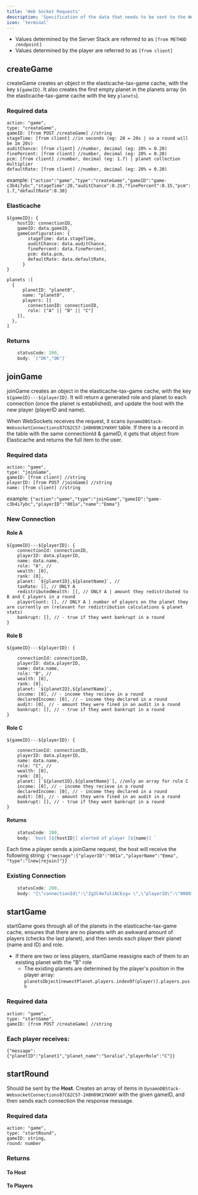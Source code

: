 ```yaml
---
title: 'Web Socket Requests'
description: 'Specification of the data that needs to be sent to the WebSocket connection to execute a given function. For each function, you can find the data structure and an example of a working command.'
icon: 'terminal'
---
```

* Values determined by the Server Stack are referred to as `[from METHOD /endpoint]`
* Values determined by the player are referred to as `[from client]`

## createGame
createGame creates an object in the elasticache-tax-game cache, with the key `${gameID}`. It also creates the first empty planet in the planets array (in the elasticache-tax-game cache with the key `planets`).

### Required data
```
action: "game",
type: "createGame",
gameID: [from POST /createGame] //string
stageTime: [from client] //in seconds (eg: 20 = 20s | so a round will be 1m 20s)
auditChance: [from client] //number, decimal (eg: 20% = 0.20)
finePercent: [from client] //number, decimal (eg: 20% = 0.20)
pcm: [from client] //number, decimal (eg: 1.7) | planet collection multiplier
defaultRate: [from client] //number, decimal (eg: 20% = 0.20)
```

example: `{"action":"game","type":"createGame","gameID":"game-c3b4i7ybc","stageTime":20,"auditChance":0.25,"finePercent":0.15,"pcm":1.7,"defaultRate":0.30}`

### Elasticache
```
${gameID}: {
    hostID: connectionID,
    gameID: data.gameID,
    gameConfiguration: {
        stageTime: data.stageTime,
        auditChance: data.auditChance,
        finePercent: data.finePercent,
        pcm: data.pcm,
        defaultRate: data.defaultRate,
      }
}

planets :[
  {
      planetID: "planet0",
      name: "planet0",
      players: [{
        connectionID: connectionID,
        role: ["A" || "B" || "C"]
    }],
  },
]
```

### Returns

```javascript
    statusCode: 200,
    body: `["OK","OK"]`
```

## joinGame
joinGame creates an object in the elasticache-tax-game cache, with the key `${gameID}---${playerID}`. It will return a generated role and planet to each connection (once the planet is established), and update the host with the new player (playerID and name).

<Warning>When WebSockets receives the request, it scans `DynamoDBStack-WebsocketConnections87C62C57-1H8H09K1YWXHY` table. If there is a record in the table with the same connectionId & gameID, it gets that object from Elasticache and returns the full item to the user.</Warning>

### Required data
```
action: "game",
type: "joinGame",
gameID: [from client] //string
playerID: [from POST /joinGame] //string
name: [from client] //string
```

example: `{"action":"game","type":"joinGame","gameID":"game-c3b4i7ybc","playerID":"001a","name":"Emma"}`

### New Connection

#### Role A
```
${gameID}---${playerID}: {
    connectionId: connectionID,
    playerID: data.playerID,
    name: data.name,
    role: "A", //
    wealth: [0],
    rank: [0],
    planet: `${planetID},${planetName}`, // 
    taxRate: [], // ONLY A
    redistributedWealth: [], // ONLY A | amount they redistributed to B and C players in a round
    playerCount: [], // ONLY A | number of players on the planet they are currently on (relevant for redistribution calculations & planet stats)
    bankrupt: [], // - true if they went bankrupt in a round
}
```

#### Role B
```
${gameID}---${playerID}: {

    connectionId: connectionID,
    playerID: data.playerID,
    name: data.name,
    role: "B", //
    wealth: [0],
    rank: [0],
    planet: `${planetID},${planetName}`,
    income: [0], // - income they recieve in a round
    declaredIncome: [0], // - income they declared in a round
    audit: [0], // - amount they were fined in an audit in a round
    bankrupt: [], // - true if they went bankrupt in a round
}
```

#### Role C
```
${gameID}---${playerID}: {

    connectionId: connectionID,
    playerID: data.playerID,
    name: data.name,
    role: "C", //
    wealth: [0],
    rank: [0],
    planet: [`${planetID},${planetName}`], //only an array for role C
    income: [0], // - income they recieve in a round
    declaredIncome: [0], // - income they declared in a round
    audit: [0], // - amount they were fined in an audit in a round
    bankrupt: [], // - true if they went bankrupt in a round
}
```

#### Returns
```javascript
    statusCode: 200,
    body: `host [${hostID}] alerted of player [${name}] `
```

<Note>Each time a player sends a joinGame request, the host will receive the following string: `{"message":{"playerID":"001a","playerName":"Emma", "type":"[new|rejoin]"}}`</Note>

### Existing Connection
```javascript
    statusCode: 200,
    body: "{\"connectionId\":\"Zg2C4e7uliACEsg= \",\"playerID\":\"00001 \",\"name\":\"Emma \",\"role\":\"A\",\"wealth\":[0],\"rank\":[0],\"planet\":\"planet1,Quintaris\",\"taxRate\":[],\"redistributedWealth\":[],\"playerCount\":[],\"bankrupt\":[]}"
```

## startGame
startGame goes through all of the planets in the elasticache-tax-game cache, ensures that there are no planets with an awkward amount of players (checks the last planet), and then sends each player their planet (name and ID) and role.

* If there are two or less players, startGame reassigns each of them to an existing planet with the "B" role
    * The existing planets are determined by the player's position in the player array: `planetsObject[newestPlanet.players.indexOf(player)].players.push`

### Required data
```
action: "game",
type: "startGame",
gameID: [from POST /createGame] //string
```

### Each player receives:
`{"message":{"planetID":"planet1","planet_name":"Soralia","playerRole":"C"}}
`

## startRound
Should be sent by the **Host**. Creates an array of items in `DynamoDBStack-WebsocketConnections87C62C57-1H8H09K1YWXHY` with the given gameID, and then sends each connection the response message.

### Required data
```
action: "game",
type: "startRound",
gameID: string,
round: number
```

### Returns
#### To Host


#### To Players
